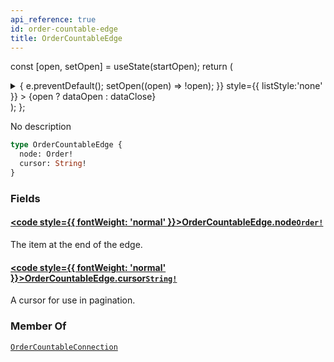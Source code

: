 ```yaml
---
api_reference: true
id: order-countable-edge
title: OrderCountableEdge
---
```






const [open, setOpen] = useState(startOpen);
return (
<details {...(open ? { open: true } : {})} className="details" style={{ border:'none', boxShadow:'none', background:'var(--ifm-background-color)' }}>
<summary
onClick={(e) => {
e.preventDefault();
setOpen((open) => !open);
}}
style={{ listStyle:'none' }} >
{open ? dataOpen : dataClose}
</summary>
{open && children}
</details>
);
};

No description

```graphql
type OrderCountableEdge {
  node: Order!
  cursor: String!
}
```

### Fields

#### [<code style={{ fontWeight: 'normal' }}>OrderCountableEdge.<b>node</b></code>](#)<Bullet />[`Order!`](../../../api-reference/orders/objects/order.mdx) <Badge class="badge badge--secondary" text="non-null"/> <Badge class="badge badge--secondary" text="object"/> <Badge class="badge badge--secondary" text="orders"/>

The item at the end of the edge.

#### [<code style={{ fontWeight: 'normal' }}>OrderCountableEdge.<b>cursor</b></code>](#)<Bullet />[`String!`](../../../api-reference/miscellaneous/scalars/string.mdx) <Badge class="badge badge--secondary" text="non-null"/> <Badge class="badge badge--secondary" text="scalar"/> <Badge class="badge badge--secondary" text="miscellaneous"/>

A cursor for use in pagination.

### Member Of

[`OrderCountableConnection`](../../../api-reference/orders/objects/order-countable-connection.mdx) <Badge class="badge badge--secondary" text="object"/>
